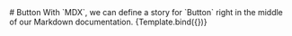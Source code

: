 <!-- Button.stories.mdx -->
<Meta title="MDX/Button" component={Button} />
# Button
With `MDX`, we can define a story for `Button` right in the middle of our Markdown documentation.
<Story
  name="primary"
  args={{
    variant: 'filled',
    children: {
      defaultValue: 'Default button',
    },
  }}
>
  {Template.bind({})}
</Story>
